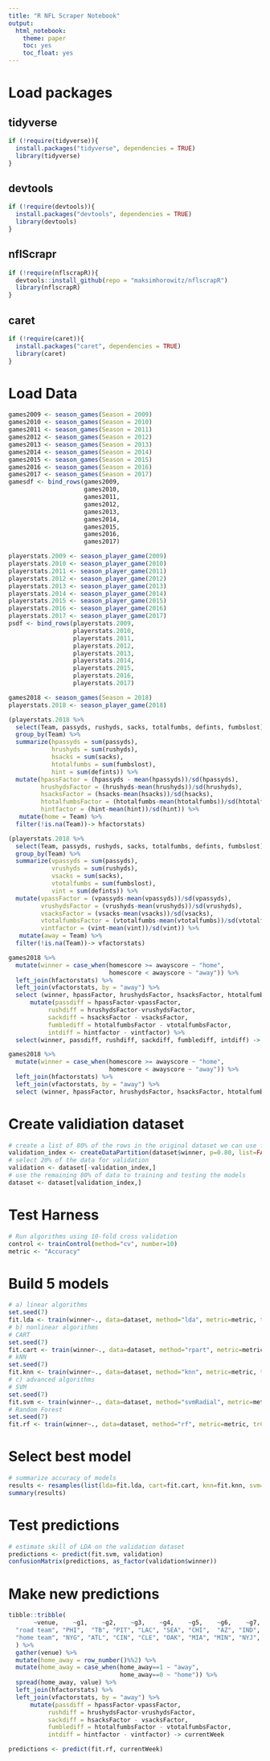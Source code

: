 ```yaml
---
title: "R NFL Scraper Notebook"
output: 
  html_notebook:
    theme: paper
    toc: yes
    toc_float: yes
---
```


# Load packages {.tabset}

## tidyverse
```r
if (!require(tidyverse)){
  install.packages("tidyverse", dependencies = TRUE)
  library(tidyverse)
}
```

## devtools

```r
if (!require(devtools)){
  install.packages("devtools", dependencies = TRUE)
  library(devtools)
}
```

## nflScrapr

```r
if (!require(nflscrapR)){
  devtools::install_github(repo = "maksimhorowitz/nflscrapR")
  library(nflscrapR)
}
```

## caret

```r
if (!require(caret)){
  install.packages("caret", dependencies = TRUE)
  library(caret)
}
```

# Load Data
```r
games2009 <- season_games(Season = 2009)
games2010 <- season_games(Season = 2010)
games2011 <- season_games(Season = 2011)
games2012 <- season_games(Season = 2012)
games2013 <- season_games(Season = 2013)
games2014 <- season_games(Season = 2014)
games2015 <- season_games(Season = 2015)
games2016 <- season_games(Season = 2016)
games2017 <- season_games(Season = 2017)
gamesdf <- bind_rows(games2009, 
                     games2010, 
                     games2011, 
                     games2012, 
                     games2013, 
                     games2014, 
                     games2015, 
                     games2016,
                     games2017)

playerstats.2009 <- season_player_game(2009)
playerstats.2010 <- season_player_game(2010)
playerstats.2011 <- season_player_game(2011)
playerstats.2012 <- season_player_game(2012)
playerstats.2013 <- season_player_game(2013)
playerstats.2014 <- season_player_game(2014)
playerstats.2015 <- season_player_game(2015)
playerstats.2016 <- season_player_game(2016)
playerstats.2017 <- season_player_game(2017)
psdf <- bind_rows(playerstats.2009, 
                  playerstats.2010, 
                  playerstats.2011, 
                  playerstats.2012, 
                  playerstats.2013, 
                  playerstats.2014,
                  playerstats.2015, 
                  playerstats.2016,
                  playerstats.2017)
```
```r
games2018 <- season_games(Season = 2018)
playerstats.2018 <- season_player_game(2018)
```


```r
(playerstats.2018 %>%
  select(Team, passyds, rushyds, sacks, totalfumbs, defints, fumbslost) %>%
  group_by(Team) %>%
  summarize(hpassyds = sum(passyds),
            hrushyds = sum(rushyds),
            hsacks = sum(sacks),
            htotalfumbs = sum(fumbslost),
            hint = sum(defints)) %>%
  mutate(hpassFactor = (hpassyds - mean(hpassyds))/sd(hpassyds),
         hrushydsFactor = (hrushyds-mean(hrushyds))/sd(hrushyds),
         hsacksFactor = (hsacks-mean(hsacks))/sd(hsacks),
         htotalfumbsFactor = (htotalfumbs-mean(htotalfumbs))/sd(htotalfumbs),
         hintfactor = (hint-mean(hint))/sd(hint)) %>%
   mutate(home = Team) %>%
  filter(!is.na(Team))-> hfactorstats)

(playerstats.2018 %>%
  select(Team, passyds, rushyds, sacks, totalfumbs, defints, fumbslost) %>%
  group_by(Team) %>%
  summarize(vpassyds = sum(passyds),
            vrushyds = sum(rushyds),
            vsacks = sum(sacks),
            vtotalfumbs = sum(fumbslost),
            vint = sum(defints)) %>%
  mutate(vpassFactor = (vpassyds-mean(vpassyds))/sd(vpassyds),
         vrushydsFactor = (vrushyds-mean(vrushyds))/sd(vrushyds),
         vsacksFactor = (vsacks-mean(vsacks))/sd(vsacks),
         vtotalfumbsFactor = (vtotalfumbs-mean(vtotalfumbs))/sd(vtotalfumbs),
         vintfactor = (vint-mean(vint))/sd(vint)) %>%
   mutate(away = Team) %>%
  filter(!is.na(Team))-> vfactorstats)
```
```r
games2018 %>%
  mutate(winner = case_when(homescore >= awayscore ~ "home",
                            homescore < awayscore ~ "away")) %>%
  left_join(hfactorstats) %>%
  left_join(vfactorstats, by = "away") %>%
  select (winner, hpassFactor, hrushydsFactor, hsacksFactor, htotalfumbsFactor, hintfactor, vpassFactor, vrushydsFactor, vsacksFactor, vtotalfumbsFactor, vintfactor) %>%
      mutate(passdiff = hpassFactor-vpassFactor,
           rushdiff = hrushydsFactor-vrushydsFactor,
           sackdiff = hsacksFactor - vsacksFactor,
           fumblediff = htotalfumbsFactor - vtotalfumbsFactor,
           intdiff = hintfactor - vintfactor) %>% 
  select(winner, passdiff, rushdiff, sackdiff, fumblediff, intdiff) -> dataset
```

```r
games2018 %>%
  mutate(winner = case_when(homescore >= awayscore ~ "home",
                            homescore < awayscore ~ "away")) %>%
  left_join(hfactorstats) %>%
  left_join(vfactorstats, by = "away") %>%
  select (winner, hpassFactor, hrushydsFactor, hsacksFactor, htotalfumbsFactor, hintfactor, vpassFactor, vrushydsFactor, vsacksFactor, vtotalfumbsFactor, vintfactor) -> dataset
```

# Create validiation dataset

```r
# create a list of 80% of the rows in the original dataset we can use for training
validation_index <- createDataPartition(dataset$winner, p=0.80, list=FALSE)
# select 20% of the data for validation
validation <- dataset[-validation_index,]
# use the remaining 80% of data to training and testing the models
dataset <- dataset[validation_index,]
```

# Test Harness

```r
# Run algorithms using 10-fold cross validation
control <- trainControl(method="cv", number=10)
metric <- "Accuracy"
```

# Build 5 models
```r
# a) linear algorithms
set.seed(7)
fit.lda <- train(winner~., data=dataset, method="lda", metric=metric, trControl=control)
# b) nonlinear algorithms
# CART
set.seed(7)
fit.cart <- train(winner~., data=dataset, method="rpart", metric=metric, trControl=control)
# kNN
set.seed(7)
fit.knn <- train(winner~., data=dataset, method="knn", metric=metric, trControl=control)
# c) advanced algorithms
# SVM
set.seed(7)
fit.svm <- train(winner~., data=dataset, method="svmRadial", metric=metric, trControl=control)
# Random Forest
set.seed(7)
fit.rf <- train(winner~., data=dataset, method="rf", metric=metric, trControl=control)
```


# Select best model
```r
# summarize accuracy of models
results <- resamples(list(lda=fit.lda, cart=fit.cart, knn=fit.knn, svm=fit.svm, rf=fit.rf))
summary(results)
```

# Test predictions
```r
# estimate skill of LDA on the validation dataset
predictions <- predict(fit.svm, validation)
confusionMatrix(predictions, as_factor(validation$winner))
```

# Make new predictions
```r
tibble::tribble(
       ~venue,    ~g1,    ~g2,    ~g3,    ~g4,    ~g5,    ~g6,    ~g7,    ~g8,    ~g9,   ~g10,   ~g11,   ~g12,   ~g13,  ~g14,  ~g15,
  "road team", "PHI",  "TB", "PIT", "LAC", "SEA", "CHI",  "AZ", "IND", "CAR", "BUF", "LAR", "JAX", "BAL", "KC", "SF",
  "home team", "NYG", "ATL", "CIN", "CLE", "OAK", "MIA", "MIN", "NYJ", "WAS", "HOU", "DEN", "DAL", "TEN", "NE", "GB"
  ) %>% 
  gather(venue) %>%
  mutate(home_away = row_number()%%2) %>%
  mutate(home_away = case_when(home_away==1 ~ "away",
                               home_away==0 ~ "home")) %>%
  spread(home_away, value) %>%
  left_join(hfactorstats) %>%
  left_join(vfactorstats, by = "away") %>%
      mutate(passdiff = hpassFactor-vpassFactor,
           rushdiff = hrushydsFactor-vrushydsFactor,
           sackdiff = hsacksFactor - vsacksFactor,
           fumblediff = htotalfumbsFactor - vtotalfumbsFactor,
           intdiff = hintfactor - vintfactor) -> currentWeek
```

```r
predictions <- predict(fit.rf, currentWeek)
```








